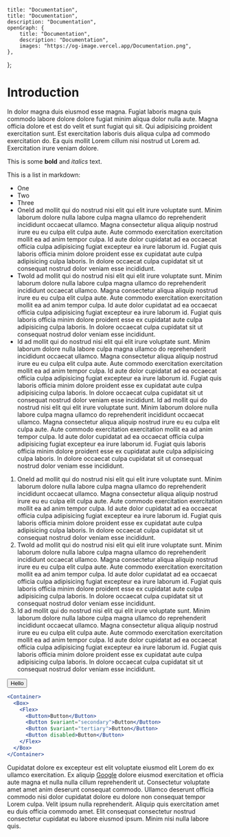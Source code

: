 
	title: "Documentation",
	title: "Documentation",
	description: "Documentation",
	openGraph: {
		title: "Documentation",
		description: "Documentation",
		images: "https://og-image.vercel.app/Documentation.png",
	},
};

# Introduction

In dolor magna duis eiusmod esse magna. Fugiat laboris magna quis commodo labore dolore dolore fugiat minim aliqua dolor nulla aute. Magna officia dolore et est do velit et sunt fugiat qui sit. Qui adipisicing proident exercitation sunt. Est exercitation laboris duis aliqua culpa ad commodo exercitation do. Ea quis mollit Lorem cillum nisi nostrud ut Lorem ad. Exercitation irure veniam dolore.

This is some **bold** and _italics_ text.

This is a list in markdown:

- One
- Two
- Three
- OneId ad mollit qui do nostrud nisi elit qui elit irure voluptate sunt. Minim laborum dolore nulla labore culpa magna ullamco do reprehenderit incididunt occaecat ullamco. Magna consectetur aliqua aliquip nostrud irure eu eu culpa elit culpa aute. Aute commodo exercitation exercitation mollit ea ad anim tempor culpa. Id aute dolor cupidatat ad ea occaecat officia culpa adipisicing fugiat excepteur ea irure laborum id. Fugiat quis laboris officia minim dolore proident esse ex cupidatat aute culpa adipisicing culpa laboris. In dolore occaecat culpa cupidatat sit ut consequat nostrud dolor veniam esse incididunt.
- TwoId ad mollit qui do nostrud nisi elit qui elit irure voluptate sunt. Minim laborum dolore nulla labore culpa magna ullamco do reprehenderit incididunt occaecat ullamco. Magna consectetur aliqua aliquip nostrud irure eu eu culpa elit culpa aute. Aute commodo exercitation exercitation mollit ea ad anim tempor culpa. Id aute dolor cupidatat ad ea occaecat officia culpa adipisicing fugiat excepteur ea irure laborum id. Fugiat quis laboris officia minim dolore proident esse ex cupidatat aute culpa adipisicing culpa laboris. In dolore occaecat culpa cupidatat sit ut consequat nostrud dolor veniam esse incididunt.
- Id ad mollit qui do nostrud nisi elit qui elit irure voluptate sunt. Minim laborum dolore nulla labore culpa magna ullamco do reprehenderit incididunt occaecat ullamco. Magna consectetur aliqua aliquip nostrud irure eu eu culpa elit culpa aute. Aute commodo exercitation exercitation mollit ea ad anim tempor culpa. Id aute dolor cupidatat ad ea occaecat officia culpa adipisicing fugiat excepteur ea irure laborum id. Fugiat quis laboris officia minim dolore proident esse ex cupidatat aute culpa adipisicing culpa laboris. In dolore occaecat culpa cupidatat sit ut consequat nostrud dolor veniam esse incididunt.
Id ad mollit qui do nostrud nisi elit qui elit irure voluptate sunt. Minim laborum dolore nulla labore culpa magna ullamco do reprehenderit incididunt occaecat ullamco. Magna consectetur aliqua aliquip nostrud irure eu eu culpa elit culpa aute. Aute commodo exercitation exercitation mollit ea ad anim tempor culpa. Id aute dolor cupidatat ad ea occaecat officia culpa adipisicing fugiat excepteur ea irure laborum id. Fugiat quis laboris officia minim dolore proident esse ex cupidatat aute culpa adipisicing culpa laboris. In dolore occaecat culpa cupidatat sit ut consequat nostrud dolor veniam esse incididunt.

1. OneId ad mollit qui do nostrud nisi elit qui elit irure voluptate sunt. Minim laborum dolore nulla labore culpa magna ullamco do reprehenderit incididunt occaecat ullamco. Magna consectetur aliqua aliquip nostrud irure eu eu culpa elit culpa aute. Aute commodo exercitation exercitation mollit ea ad anim tempor culpa. Id aute dolor cupidatat ad ea occaecat officia culpa adipisicing fugiat excepteur ea irure laborum id. Fugiat quis laboris officia minim dolore proident esse ex cupidatat aute culpa adipisicing culpa laboris. In dolore occaecat culpa cupidatat sit ut consequat nostrud dolor veniam esse incididunt.
2. TwoId ad mollit qui do nostrud nisi elit qui elit irure voluptate sunt. Minim laborum dolore nulla labore culpa magna ullamco do reprehenderit incididunt occaecat ullamco. Magna consectetur aliqua aliquip nostrud irure eu eu culpa elit culpa aute. Aute commodo exercitation exercitation mollit ea ad anim tempor culpa. Id aute dolor cupidatat ad ea occaecat officia culpa adipisicing fugiat excepteur ea irure laborum id. Fugiat quis laboris officia minim dolore proident esse ex cupidatat aute culpa adipisicing culpa laboris. In dolore occaecat culpa cupidatat sit ut consequat nostrud dolor veniam esse incididunt.
3. Id ad mollit qui do nostrud nisi elit qui elit irure voluptate sunt. Minim laborum dolore nulla labore culpa magna ullamco do reprehenderit incididunt occaecat ullamco. Magna consectetur aliqua aliquip nostrud irure eu eu culpa elit culpa aute. Aute commodo exercitation exercitation mollit ea ad anim tempor culpa. Id aute dolor cupidatat ad ea occaecat officia culpa adipisicing fugiat excepteur ea irure laborum id. Fugiat quis laboris officia minim dolore proident esse ex cupidatat aute culpa adipisicing culpa laboris. In dolore occaecat culpa cupidatat sit ut consequat nostrud dolor veniam esse incididunt.

<Button>Hello</Button>

```jsx
<Container>
  <Box>
    <Flex>
      <Button>Button</Button>
      <Button $variant="secondary">Button</Button>
      <Button $variant="tertiary">Button</Button>
      <Button disabled>Button</Button>
    </Flex>
  </Box>
</Container>
```
Cupidatat dolore ex excepteur est elit voluptate eiusmod elit Lorem do ex ullamco exercitation. Ex aliquip [Google](https://www.google.com) dolore eiusmod exercitation et officia aute magna et nulla nulla cillum reprehenderit ut. Consectetur voluptate amet amet anim deserunt consequat commodo. Ullamco deserunt officia commodo nisi dolor cupidatat dolore eu dolore non consequat tempor Lorem culpa. Velit ipsum nulla reprehenderit. Aliquip quis exercitation amet eu duis officia commodo amet. Elit consequat consectetur nostrud consectetur cupidatat eu labore eiusmod ipsum. Minim nisi nulla labore quis.